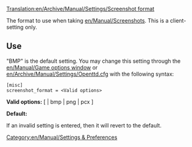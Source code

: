 [[Translation:en/Archive/Manual/Settings/Screenshot format]]
[[Category:en/Manual/Settings & Preferences]]

The format to use when taking [[en/Manual/Screenshot]]s. This is a client-setting only.

==Use==

"BMP" is the default setting.  You may change this setting through the [[en/Manual/Game options window]] or [[en/Archive/Manual/Settings/Openttd.cfg]] with the following syntax:

<pre>
[misc]
screenshot_format = <Valid options>
</pre>

'''Valid options:''' [ <empty> | bmp | png | pcx ]

'''Default:''' <empty>

If an invalid setting is entered, then it will revert to the default.
